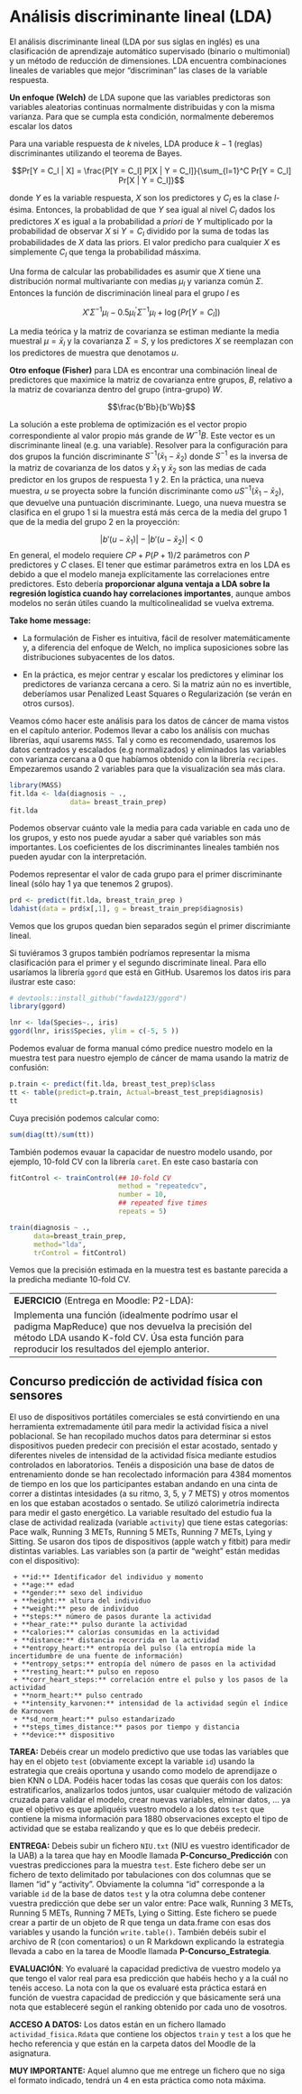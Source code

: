 # Análisis discriminante lineal (LDA)

El análisis discriminante lineal (LDA por sus siglas en inglés) es una clasificación de aprendizaje automático supervisado (binario o multimonial) y un método de reducción de dimensiones. LDA encuentra combinaciones lineales de variables que mejor "discriminan" las clases de la variable respuesta.

**Un enfoque (Welch)** de LDA supone que las variables predictoras son variables aleatorias continuas normalmente distribuidas y con la misma varianza. Para que se cumpla esta condición, normalmente deberemos escalar los datos

Para una variable respuesta de $k$ niveles, LDA produce $k-1$ (reglas) discriminantes utilizando el teorema de Bayes.

$$Pr[Y = C_l | X] = \frac{P[Y = C_l] P[X | Y = C_l]}{\sum_{l=1}^C Pr[Y = C_l] Pr[X | Y = C_l]}$$

donde $Y$ es la variable respuesta, $X$ son los predictores y $C_l$ es la clase $l$-ésima. Entonces, la probablidad de que $Y$ sea igual al nivel $C_l$ dados los predictores $X$ es igual a la probabilidad a *priori* de $Y$  multiplicado por la probabilidad de observar $X$ si $Y=C_l$ dividido por la suma de todas las probabilidades de $X$ data las priors. El valor predicho para cualquier $X$ es simplemente $C_l$ que tenga la probabilidad másxima.

Una forma de calcular las probabilidades es asumir que $X$  tiene una distribución normal multivariante con medias $\mu_l$ y varianza común $\Sigma$. Entonces la función de discriminación lineal para el grupo $l$ es

$$X'\Sigma^{-1}\mu_l - 0.5 \mu_l^{'}\Sigma^{-1}\mu_l + \log(Pr[Y = C_l])$$

La media teórica y la matriz de covarianza se estiman mediante la media muestral
$\mu=\bar{x}_l$ y la covarianza $\Sigma=S$, y los predictores $X$ se reemplazan con los predictores de muestra que denotamos $u$. 

**Otro enfoque (Fisher)** para LDA es encontrar una combinación lineal de predictores que maximice la matriz de covarianza entre grupos, $B$, relativo a la matriz de covarianza dentro del grupo (intra-grupo) $W$.

$$\frac{b'Bb}{b'Wb}$$


La solución a este problema de optimización es el vector propio correspondiente al valor propio más grande de $W^{-1}B$. Este vector es un discriminante lineal (e.g. una variable). Resolver para la configuración para dos grupos la función discriminante $S^{-1}(\bar{x}_1 - \bar{x}_2)$ donde $S^{-1}$ es la inversa de la matriz de covarianza de los datos y $\bar{x}_1$ y $\bar{x}_2$ son las medias de cada predictor en los grupos de respuesta 1 y 2. En la práctica, una nueva muestra, $u$ se proyecta sobre la función discriminante como $uS^{-1}(\bar{x}_1 - \bar{x}_2)$, que devuelve una puntuación discriminante. Luego, una nueva muestra se clasifica en el grupo 1 si la muestra está más cerca de la media del grupo 1 que de la media del grupo 2 en la proyección:

$$\left| b'(u - \bar{x}_1) \right| - \left| b'(u - \bar{x}_2) \right| < 0$$
En general, el modelo requiere $CP + P(P + 1)/2$  parámetros con $P$ predictores y $C$ clases. El tener que estimar parámetros extra en los LDA es debido a que el modelo maneja explícitamente las correlaciones entre predictores. Esto debería **proporcionar alguna ventaja a LDA sobre la regresión logística cuando hay correlaciones importantes**, aunque ambos modelos no serán útiles cuando la multicolinealidad se vuelva extrema.

**Take home message:** 

- La formulación de Fisher es intuitiva, fácil de resolver matemáticamente y, a diferencia del enfoque de Welch, no implica suposiciones sobre las distribuciones subyacentes de los datos.

- En la práctica, es mejor centrar y escalar los predictores y eliminar los predictores de varianza cercana a cero. Si la matriz aún no es invertible, deberíamos usar Penalized Least Squares o Regularización (se verán en otros cursos).


Veamos cómo hacer este análisis para los datos de cáncer de mama vistos en el capítulo anterior. Podemos llevar a cabo los análisis con muchas librerías, aquí usarems `MASS`. Tal y como es recomendado, usaremos los datos centrados y escalados (e.g normalizados) y eliminados las variables con varianza cercana a 0 que habíamos obtenido con la librería `recipes`. Empezaremos usando 2 variables para que la visualización sea más clara.

```r
library(MASS)
fit.lda <- lda(diagnosis ~ .,
               data= breast_train_prep)
fit.lda
``` 

Podemos observar cuánto vale la media para cada variable en cada uno de los grupos, y esto nos puede ayudar a saber qué variables son más importantes. Los coeficientes de los discriminantes lineales también nos pueden ayudar con la interpretación.

Podemos representar el valor de cada grupo para el primer discriminante lineal (sólo hay 1 ya que tenemos 2 grupos).

```r
prd <- predict(fit.lda, breast_train_prep )
ldahist(data = prd$x[,1], g = breast_train_prep$diagnosis)
```

Vemos que los grupos quedan bien separados según el primer discrimiante lineal. 


Si tuviéramos 3 grupos también podríamos representar la misma clasificación para el primer y el segundo discriminate lineal. Para ello usaríamos la librería `ggord` que está en GitHub. Usaremos los datos iris para ilustrar este caso:

```r
# devtools::install_github("fawda123/ggord")
library(ggord)

lnr <- lda(Species~., iris)
ggord(lnr, iris$Species, ylim = c(-5, 5 ))
```

Podemos evaluar de forma manual cómo predice nuestro modelo en la muestra test para nuestro ejemplo de cáncer de mama usando la matriz de confusión:

```r
p.train <- predict(fit.lda, breast_test_prep)$class
tt <- table(predict=p.train, Actual=breast_test_prep$diagnosis)
tt
```

Cuya precisión podemos calcular como:

```r
sum(diag(tt)/sum(tt))
```


También podemos evauar la capacidar de nuestro modelo usando, por ejemplo, 10-fold CV con la librería `caret`. En este caso bastaría con 

```r
fitControl <- trainControl(## 10-fold CV
                           method = "repeatedcv",
                           number = 10,
                           ## repeated five times
                           repeats = 5)

train(diagnosis ~ ., 
      data=breast_train_prep,
      method="lda",
      trControl = fitControl)
```


Vemos que la precisión estimada en la muestra test es bastante parecida a la predicha mediante 10-fold CV. 


-------------------------------------------------------------------
**EJERCICIO** (Entrega en Moodle: P2-LDA):

Implementa una función (idealmente podrímo usar el padigma MapReduce) que nos devuelva la precisión del método LDA usando K-fold CV. Úsa esta función para reproducir los resultados del ejemplo anterior.
-------------------------------------------------------------------




## Concurso predicción de actividad física con sensores


El uso de dispositivos portátiles comerciales se está convirtiendo en una herramienta extremadamente útil para medir la actividad física a nivel poblacional. Se han recopilado muchos datos para determinar si estos dispositivos pueden predecir con precisión el estar acostado, sentado y diferentes niveles de intensidad de la actividad física mediante estudios controlados en laboratorios. Tenéis a disposición una base de datos de entrenamiento donde se han recolectado información para 4384 momentos de tiempo en los que los participantes estaban andando en una cinta de correr a distintas intesidades (a su ritmo, 3, 5, y 7 METS) y otros momentos en los que estaban acostados o sentado. Se utilizó calorimetría indirecta para medir el gasto energético. La variable resultado del estudio fua la clase de actividad realizada (variable `activity`) que tiene estas categorías: Pace walk, Running 3 METs, Running 5 METs, Running 7 METs, Lying y Sitting. Se usaron dos tipos de dispositivos (apple watch y fitbit) para medir distintas variables. Las variables son (a partir de "weight" están medidas con el dispositivo):

     + **id:** Identificador del individuo y momento 
     + **age:** edad
     + **gender:** sexo del individuo
     + **height:** altura del individuo
     + **weight:** peso de individuo
     + **steps:** número de pasos durante la actividad
     + **hear_rate:** pulso durante la actividad
     + **calories:** calorías consumidas en la actividad
     + **distance:** distancia recorrida en la actividad
     + **entropy_heart:** entropía del pulso (la entropía mide la incertidumbre de una fuente de información)
     + **entropy_setps:** entropía del número de pasos en la actividad 
     + **resting_heart:** pulso en reposo
     + **corr_heart_steps:** correlación entre el pulso y los pasos de la actividad
     + **norm_heart:** pulso centrado
     + **intensity_karvonen:** intensidad de la actividad según el índice de Karnoven
     + **sd_norm_heart:** pulso estandarizado
     + **steps_times_distance:** pasos por tiempo y distancia
     + **device:** dispositivo        



**TAREA:** Debéis crear un modelo predictivo que use todas las variables que hay en el objeto `test` (obviamente except la variable `id`) usando la estrategia que creáis oportuna y usando como modelo de aprendijaze o bien KNN o LDA. Podéis hacer todas las cosas que queráis con los datos: estratificarlos, analizarlos todos juntos, usar cualquier método de valización cruzada para validar el modelo, crear nuevas variables, elminar datos, ... ya que el objetivo es que apliquéis vuestro modelo a los datos `test` que contiene la misma información para 1880 observaciones excepto el tipo de actividad que se estaba realizando y que es lo que debéis predecir.

**ENTREGA:** Debeis subir un fichero `NIU.txt` (NIU es vuestro identificador de la UAB) a la tarea que hay en Moodle llamada **P-Concurso_Predicción** con vuestras predicciones para la muestra `test`. Este fichero debe ser un fichero de texto delimitado por tabulaciones con dos columnas que se llamen "id" y "activity". Obviamente la columna "id" corresponde a la variable `id` de la base de datos `test` y la otra columna debe contener vuestra predicción que debe ser un valor entre: Pace walk, Running 3 METs, Running 5 METs, Running 7 METs, Lying o Sitting. Este fichero se puede crear a partir de un objeto de R que tenga un data.frame con esas dos variables y usando la función `write.table()`. También debéis subir el archivo de R (con comentarios) o un R Markdown explicando la estrategia llevada a cabo en la tarea de Moodle llamada **P-Concurso_Estrategia**. 

**EVALUACIÓN**: Yo evaluaré la capacidad predictiva de vuestro modelo ya que tengo el valor real para esa predicción que habéis hecho y a la cuál no tenéis acceso. La nota con la que os evaluaré esta práctica estará en función de vuestra capacidad de predicción y que básicamente será una nota que estableceré según el ranking obtenido por cada uno de vosotros. 

**ACCESO A DATOS:** Los datos están en un fichero llamado `actividad_fisica.Rdata` que contiene los objectos `train` y `test` a los que he hecho referencia y que están en la carpeta datos del Moodle de la asignatura. 

**MUY IMPORTANTE:** Aquel alumno que me entrege un fichero que no siga el formato indicado, tendrá un 4 en esta práctica como nota máxima. 


